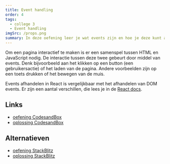 ```yaml
---
title: Event handling
order: 4
tags:
  - college 3
  - Event handling
imgSrc: /props.png
summary: In deze oefening leer je wat events zijn en hoe je deze kunt afhandelen in React.
---
```


Om een pagina interactief te maken is er een samenspel tussen
HTML en JavaScript nodig. De interactie tussen deze twee gebeurt door middel
van events. Denk bijvoorbeeld aan het klikken op een button (een gebruikersactie)
of het laden van de pagina. Andere voorbeelden zijn op een toets drukken
of het bewegen van de muis.

Events afhandelen in React is vergelijkbaar met het afhandelen van DOM events.
Er zijn een aantal verschillen, die lees je in de [React docs](https://reactjs.org/docs/handling-events.html).

## Links

- [oefening CodesandBox](https://githubbox.com/competencefactory/basistraining-react/tree/main/oefeningen/eventHandling)
- [oplossing CodesandBox](https://githubbox.com/competencefactory/basistraining-react/tree/main/oefeningen/eventHandling-oplossing)

## Alternatieven

- [oefening StackBlitz](https://stackblitz.com/github/competencefactory/basistraining-react/tree/main/oefeningen/eventHandling?preset=node)
- [oplossing StackBlitz](https://stackblitz.com/github/competencefactory/basistraining-react/tree/main/oefeningen/eventHandling-oplossing?preset=node)

